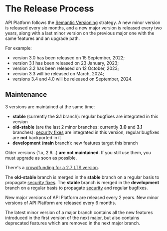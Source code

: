 # The Release Process

API Platform follows the [Semantic Versioning](https://semver.org) strategy.
A new minor version is released every six months, and a new major version is released every two years, along with a last minor version on the previous major one with the same features and an upgrade path.

For example:

-   version 3.0 has been released on 15 September, 2022;
-   version 3.1 has been released on 23 January, 2023;
-   version 3.2 has been released on 12 October, 2023;
-   version 3.3 will be released on March, 2024;
-   versions 3.4 and 4.0 will be released on September, 2024.

## Maintenance

3 versions are maintained at the same time:

-   **stable** (currently the **3.1** branch): regular bugfixes are integrated in this version
-   **old-stable** (are the last 2 minor branches: currently **3.0** and **3.1** branches): [security fixes](security.md) are integrated in this version, regular bugfixes are **not** backported in it
-   **development** (**main** branch): new features target this branch

Older versions (1.x, 2.6...) **are not maintained**. If you still use them, you must upgrade as soon as possible.

There's a [crowdfunding for a 2.7 LTS version](https://opencollective.com/api-platform/projects/27-lts).

The **old-stable** branch is merged in the **stable** branch on a regular basis to propagate [security fixes](security.md).
The **stable** branch is merged in the **development** branch on a regular basis to propagate [security](security.md) and regular bugfixes.

New major versions of API Platform are released every 2 years.
New minor versions of API Platform are released every 6 months.

The latest minor version of a major branch contains all the new features introduced in the first version of the next major, but also contains deprecated features which are removed in the next major branch.
